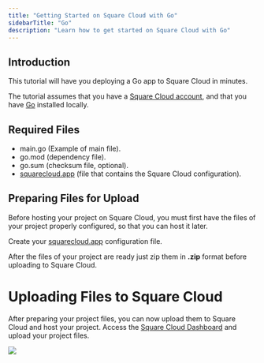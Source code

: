 ```yaml
---
title: "Getting Started on Square Cloud with Go"
sidebarTitle: "Go"
description: "Learn how to get started on Square Cloud with Go"
---
```


## Introduction
This tutorial will have you deploying a Go app to Square Cloud in minutes.

The tutorial assumes that you have a [Square Cloud account](https://squarecloud.app/login), and that you have [Go](https://go.dev/doc/install) installed locally.

## Required Files
- main.go (Example of main file).
- go.mod (dependency file).
- go.sum (checksum file, optional).
- [squarecloud.app](/getting-started/config-file) (file that contains the Square Cloud configuration).

## Preparing Files for Upload
Before hosting your project on Square Cloud, you must first have the files of your project properly configured, so that you can host it later.

Create your [squarecloud.app](/getting-started/config-file) configuration file.

After the files of your project are ready just zip them in **.zip** format before uploading to Square Cloud.

# Uploading Files to Square Cloud

After preparing your project files, you can now upload them to Square Cloud and host your project.
Access the [Square Cloud Dashboard](https://squarecloud.app/dashboard/upload) and upload your project files.

<Frame>
  <img src="/images/uploading.gif" style={{ borderRadius: "0.5rem" }} />
</Frame>